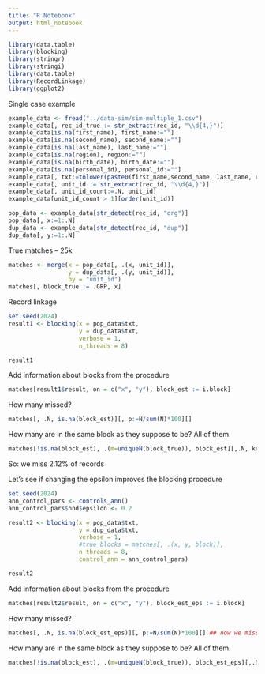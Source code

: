 ```yaml
---
title: "R Notebook"
output: html_notebook
---
```


```r
library(data.table)
library(blocking)
library(stringr)
library(stringi)
library(data.table)
library(RecordLinkage)
library(ggplot2)
```

Single case example

```r
example_data <- fread("../data-sim/sim-multiple_1.csv")
example_data[, rec_id_true := str_extract(rec_id, "\\d{4,}")]
example_data[is.na(first_name), first_name:=""]
example_data[is.na(second_name), second_name:=""]
example_data[is.na(last_name), last_name:=""]
example_data[is.na(region), region:=""]
example_data[is.na(birth_date), birth_date:=""]
example_data[is.na(personal_id), personal_id:=""]
example_data[, txt:=tolower(paste0(first_name,second_name, last_name, region, birth_date, personal_id))]
example_data[, unit_id := str_extract(rec_id, "\\d{4,}")]
example_data[, unit_id_count:=.N, unit_id]
example_data[unit_id_count > 1][order(unit_id)]

pop_data <- example_data[str_detect(rec_id, "org")]
pop_data[, x:=1:.N]
dup_data <- example_data[str_detect(rec_id, "dup")]
dup_data[, y:=1:.N]
```

True matches -- 25k

```r
matches <- merge(x = pop_data[, .(x, unit_id)],
                 y = dup_data[, .(y, unit_id)],
                 by = "unit_id")
matches[, block_true := .GRP, x]
```


Record linkage

```r
set.seed(2024)
result1 <- blocking(x = pop_data$txt, 
                    y = dup_data$txt, 
                    verbose = 1,
                    n_threads = 8)
```

```r
result1
```

Add information about blocks from the procedure

```r
matches[result1$result, on = c("x", "y"), block_est := i.block]
```

How many missed? 

```r
matches[, .N, is.na(block_est)][, p:=N/sum(N)*100][]
```
How many are in the same block as they suppose to be? All of them

```r
matches[!is.na(block_est), .(m=uniqueN(block_true)), block_est][,.N, keyby=m]
```

So: we miss 2.12% of records 

Let's see if changing the epsilon improves the blocking procedure

```r
set.seed(2024)
ann_control_pars <- controls_ann()
ann_control_pars$nnd$epsilon <- 0.2

result2 <- blocking(x = pop_data$txt, 
                    y = dup_data$txt,  
                    verbose = 1, 
                    #true_blocks = matches[, .(x, y, block)], 
                    n_threads = 8, 
                    control_ann = ann_control_pars)
```

```r
result2
```

Add information about blocks from the procedure

```r
matches[result2$result, on = c("x", "y"), block_est_eps := i.block]
```

How many missed? 

```r
matches[, .N, is.na(block_est_eps)][, p:=N/sum(N)*100][] ## now we miss 0,3%
```
How many are in the same block as they suppose to be? All of them.

```r
matches[!is.na(block_est), .(m=uniqueN(block_true)), block_est_eps][,.N, keyby=m]
```
